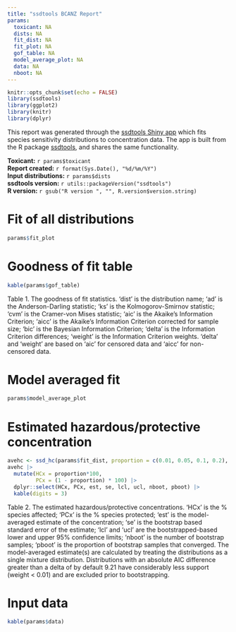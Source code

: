 ```yaml
---
title: "ssdtools BCANZ Report"
params:
  toxicant: NA
  dists: NA
  fit_dist: NA
  fit_plot: NA
  gof_table: NA
  model_average_plot: NA
  data: NA
  nboot: NA
---
```


```r
knitr::opts_chunk$set(echo = FALSE)
library(ssdtools)
library(ggplot2)
library(knitr)
library(dplyr)
```

This report was generated through the [ssdtools Shiny app](https://bcgov-env.shinyapps.io/ssdtools)
which fits species sensitivity distributions to concentration data. The app is built from the R package [ssdtools](https://cran.r-project.org/web/packages/ssdtools/), and shares the same functionality.  

**Toxicant:** `r params$toxicant`   
**Report created:** `r format(Sys.Date(), "%d/%m/%Y")`  
**Input distributions:** `r params$dists`  
**ssdtools version:** `r utils::packageVersion("ssdtools")`  
**R version:** `r gsub("R version ", "", R.version$version.string)`   

\newpage

# Fit of all distributions
```r
params$fit_plot
```

# Goodness of fit table
```r
kable(params$gof_table) 
```
Table 1. The goodness of fit statistics. 'dist' is the distribution name; 'ad' is the Anderson-Darling statistic; 'ks' is the Kolmogorov-Smirnov statistic; 'cvm' is the Cramer-von Mises statistic; 'aic' is the Akaike's Information Criterion; 'aicc' is the Akaike's Information Criterion corrected for sample size; 'bic' is the Bayesian Information Criterion; 'delta' is the Information Criterion differences; 'weight' is the Information Criterion weights. 'delta' and 'weight' are based on 'aic' for censored data and 'aicc' for non-censored data. 

\newpage

# Model averaged fit
```r
params$model_average_plot 
```

# Estimated hazardous/protective concentration
```r
avehc <- ssd_hc(params$fit_dist, proportion = c(0.01, 0.05, 0.1, 0.2), ci = TRUE, nboot = params$nboot, min_pboot = 0.8, multi_est = TRUE, multi_ci = FALSE)
avehc |>
  mutate(HCx = proportion*100,
         PCx = (1 - proportion) * 100) |> 
  dplyr::select(HCx, PCx, est, se, lcl, ucl, nboot, pboot) |>
  kable(digits = 3)
```
Table 2. The estimated hazardous/protective concentrations. 'HCx' is the % species affected; 'PCx' is the % species protected; 'est' is the model-averaged estimate of the concentration; 'se' is the bootstrap based standard error of the estimate; 'lcl' and 'ucl' are the bootstrapped-based lower and upper 95% confidence limits; 'nboot' is the number of bootstrap samples; 'pboot' is the proportion of bootstrap samples that converged. The model-averaged estimate(s) are calculated by treating the distributions as a single mixture distribution. Distributions with an absolute AIC difference greater than a delta of by default 9.21 have considerably less support (weight < 0.01) and are excluded prior to bootstrapping.

\newpage

# Input data
```r
kable(params$data)
```

